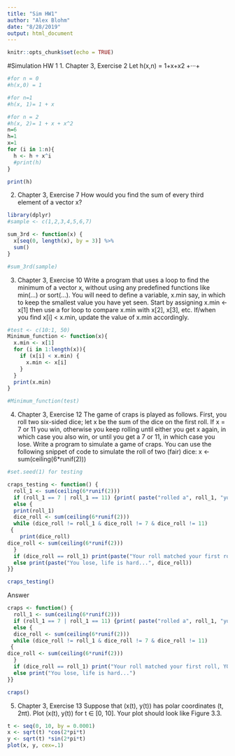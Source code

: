 ```yaml
---
title: "Sim HW1"
author: "Alex Blohm"
date: "8/28/2019"
output: html_document
---
```


```r
knitr::opts_chunk$set(echo = TRUE)
```

#Simulation HW 1
1. Chapter 3, Exercise 2 
Let h(x,n) = 1+x+x2 +···+
```r
#for n = 0
#h(x,0) = 1

#for n=1
#h(x, 1)= 1 + x

#for n = 2
#h(x, 2)= 1 + x + x^2
n=6
h=1
x=1
for (i in 1:n){
  h <- h + x^i
  #print(h)
}

print(h)
```

2. Chapter 3, Exercise 7 
How would you find the sum of every third element of a vector x?
```r
library(dplyr)
#sample <- c(1,2,3,4,5,6,7)

sum_3rd <- function(x) {
  x[seq(0, length(x), by = 3)] %>%
  sum()
}

#sum_3rd(sample)

```


3. Chapter 3, Exercise 10 Write a program that uses a loop to find the minimum of a vector x, without using any predefined functions like min(...) or sort(...).
You will need to define a variable, x.min say, in which to keep the smallest value you have yet seen. Start by assigning x.min <- x[1] then use a for loop to compare x.min with x[2], x[3], etc. If/when you find x[i] < x.min, update the value of x.min accordingly.
```r
#test <- c(10:1, 50)
Minimum_function <- function(x){
  x.min <- x[1]
  for (i in 1:length(x)){
    if (x[i] < x.min) {
      x.min <- x[i] 
    }
  }
  print(x.min)
}

#Minimum_function(test)

```


4. Chapter 3, Exercise 12 The game of craps is played as follows. First, you roll two six-sided dice; let x be the sum of the dice on the first roll. If x = 7 or 11 you win, otherwise you keep rolling until either you get x again, in which case you also win, or until you get a 7 or 11, in which case you lose.
Write a program to simulate a game of craps. You can use the following snippet of code to simulate the roll of two (fair) dice:
x <- sum(ceiling(6*runif(2)))
```r
#set.seed(1) for testing

craps_testing <- function() {
  roll_1 <- sum(ceiling(6*runif(2)))
  if (roll_1 == 7 | roll_1 == 11) {print( paste("rolled a", roll_1, "you win"))}
  else {
  print(roll_1)
  dice_roll <- sum(ceiling(6*runif(2)))
  while (dice_roll != roll_1 & dice_roll != 7 & dice_roll != 11)
 {
    print(dice_roll)
dice_roll <- sum(ceiling(6*runif(2)))
  }
  if (dice_roll == roll_1) print(paste("Your roll matched your first roll, YOU WIN!!!", dice_roll))
  else print(paste("You lose, life is hard...", dice_roll))
}}

craps_testing()
```

Answer
```r
craps <- function() {
  roll_1 <- sum(ceiling(6*runif(2)))
  if (roll_1 == 7 | roll_1 == 11) {print( paste("rolled a", roll_1, "you win"))}
  else {
  dice_roll <- sum(ceiling(6*runif(2)))
  while (dice_roll != roll_1 & dice_roll != 7 & dice_roll != 11)
 {
dice_roll <- sum(ceiling(6*runif(2)))
  }
  if (dice_roll == roll_1) print("Your roll matched your first roll, YOU WIN!!!")
  else print("You lose, life is hard...")
}}

craps()
```


5. Chapter 3, Exercise 13 Suppose that (x(t), y(t)) has polar coordinates (t, 2πt). Plot (x(t), y(t))
for t ∈ [0, 10]. Your plot should look like Figure 3.3.
```r
t <- seq(0, 10, by = 0.0001)
x <- sqrt(t) *cos(2*pi*t)
y <- sqrt(t) *sin(2*pi*t)
plot(x, y, cex=.1)
```









